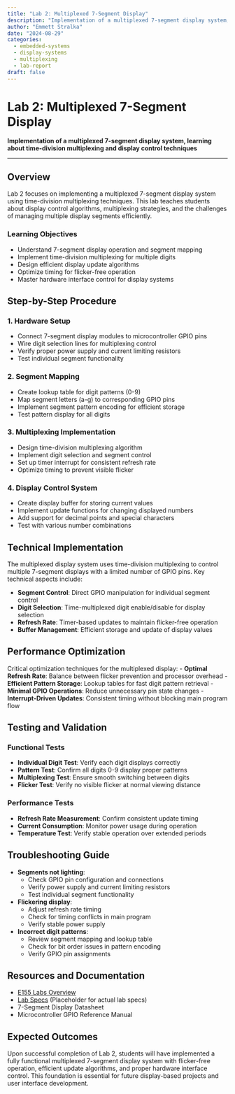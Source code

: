 ```yaml
---
title: "Lab 2: Multiplexed 7-Segment Display"
description: "Implementation of a multiplexed 7-segment display system, learning about time-division multiplexing and display control techniques"
author: "Emmett Stralka"
date: "2024-08-29"
categories:
  - embedded-systems
  - display-systems
  - multiplexing
  - lab-report
draft: false
---
```


# Lab 2: Multiplexed 7-Segment Display

**Implementation of a multiplexed 7-segment display system, learning about time-division multiplexing and display control techniques**

---

## Overview

Lab 2 focuses on implementing a multiplexed 7-segment display system using time-division multiplexing techniques. This lab teaches students about display control algorithms, multiplexing strategies, and the challenges of managing multiple display segments efficiently.

### Learning Objectives
- Understand 7-segment display operation and segment mapping
- Implement time-division multiplexing for multiple digits
- Design efficient display update algorithms
- Optimize timing for flicker-free operation
- Master hardware interface control for display systems

## Step-by-Step Procedure

### 1. Hardware Setup
- Connect 7-segment display modules to microcontroller GPIO pins
- Wire digit selection lines for multiplexing control
- Verify proper power supply and current limiting resistors
- Test individual segment functionality

### 2. Segment Mapping
- Create lookup table for digit patterns (0-9)
- Map segment letters (a-g) to corresponding GPIO pins
- Implement segment pattern encoding for efficient storage
- Test pattern display for all digits

### 3. Multiplexing Implementation
- Design time-division multiplexing algorithm
- Implement digit selection and segment control
- Set up timer interrupt for consistent refresh rate
- Optimize timing to prevent visible flicker

### 4. Display Control System
- Create display buffer for storing current values
- Implement update functions for changing displayed numbers
- Add support for decimal points and special characters
- Test with various number combinations

## Technical Implementation

The multiplexed display system uses time-division multiplexing to control multiple 7-segment displays with a limited number of GPIO pins. Key technical aspects include:

- **Segment Control**: Direct GPIO manipulation for individual segment control
- **Digit Selection**: Time-multiplexed digit enable/disable for display selection
- **Refresh Rate**: Timer-based updates to maintain flicker-free operation
- **Buffer Management**: Efficient storage and update of display values

## Performance Optimization

Critical optimization techniques for the multiplexed display:
- **Optimal Refresh Rate**: Balance between flicker prevention and processor overhead
- **Efficient Pattern Storage**: Lookup tables for fast digit pattern retrieval
- **Minimal GPIO Operations**: Reduce unnecessary pin state changes
- **Interrupt-Driven Updates**: Consistent timing without blocking main program flow

## Testing and Validation

### Functional Tests
- **Individual Digit Test**: Verify each digit displays correctly
- **Pattern Test**: Confirm all digits 0-9 display proper patterns
- **Multiplexing Test**: Ensure smooth switching between digits
- **Flicker Test**: Verify no visible flicker at normal viewing distance

### Performance Tests
- **Refresh Rate Measurement**: Confirm consistent update timing
- **Current Consumption**: Monitor power usage during operation
- **Temperature Test**: Verify stable operation over extended periods

## Troubleshooting Guide

- **Segments not lighting**:
    - Check GPIO pin configuration and connections
    - Verify power supply and current limiting resistors
    - Test individual segment functionality
- **Flickering display**:
    - Adjust refresh rate timing
    - Check for timing conflicts in main program
    - Verify stable power supply
- **Incorrect digit patterns**:
    - Review segment mapping and lookup table
    - Check for bit order issues in pattern encoding
    - Verify GPIO pin assignments

## Resources and Documentation

- [E155 Labs Overview](https://hmc-e155.github.io/lab/)
- [Lab Specs](https://hmc-e155.github.io/lab/lab-specs.html) (Placeholder for actual lab specs)
- 7-Segment Display Datasheet
- Microcontroller GPIO Reference Manual

## Expected Outcomes

Upon successful completion of Lab 2, students will have implemented a fully functional multiplexed 7-segment display system with flicker-free operation, efficient update algorithms, and proper hardware interface control. This foundation is essential for future display-based projects and user interface development.